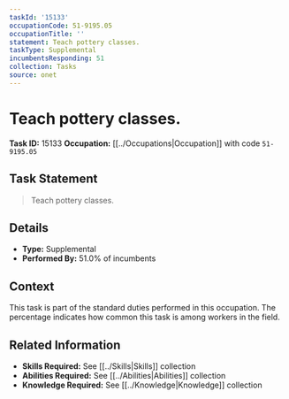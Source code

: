 ```yaml
---
taskId: '15133'
occupationCode: 51-9195.05
occupationTitle: ''
statement: Teach pottery classes.
taskType: Supplemental
incumbentsResponding: 51
collection: Tasks
source: onet
---
```

# Teach pottery classes.

**Task ID:** 15133
**Occupation:** [[../Occupations|Occupation]] with code `51-9195.05`

## Task Statement

> Teach pottery classes.

## Details

- **Type:** Supplemental
- **Performed By:** 51.0% of incumbents

## Context

This task is part of the standard duties performed in this occupation. The percentage indicates how common this task is among workers in the field.

## Related Information

- **Skills Required:** See [[../Skills|Skills]] collection
- **Abilities Required:** See [[../Abilities|Abilities]] collection
- **Knowledge Required:** See [[../Knowledge|Knowledge]] collection
